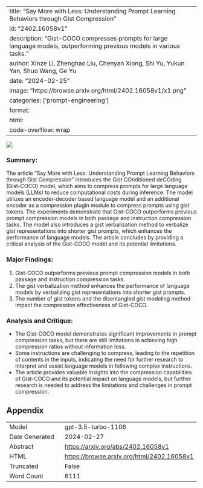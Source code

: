 
---
title: "Say More with Less: Understanding Prompt Learning Behaviors through Gist Compression"
id: "2402.16058v1"
description: "Gist-COCO compresses prompts for large language models, outperforming previous models in various tasks."
author: Xinze Li, Zhenghao Liu, Chenyan Xiong, Shi Yu, Yukun Yan, Shuo Wang, Ge Yu
date: "2024-02-25"
image: "https://browse.arxiv.org/html/2402.16058v1/x1.png"
categories: ['prompt-engineering']
format:
  html:
    code-overflow: wrap
---

![](https://browse.arxiv.org/html/2402.16058v1/x1.png)

### Summary:
The article "Say More with Less: Understanding Prompt Learning Behaviors through Gist Compression" introduces the Gist COnditioned deCOding (Gist-COCO) model, which aims to compress prompts for large language models (LLMs) to reduce computational costs during inference. The model utilizes an encoder-decoder based language model and an additional encoder as a compression plugin module to compress prompts using gist tokens. The experiments demonstrate that Gist-COCO outperforms previous prompt compression models in both passage and instruction compression tasks. The model also introduces a gist verbalization method to verbalize gist representations into shorter gist prompts, which enhances the performance of language models. The article concludes by providing a critical analysis of the Gist-COCO model and its potential limitations.

### Major Findings:
1. Gist-COCO outperforms previous prompt compression models in both passage and instruction compression tasks.
2. The gist verbalization method enhances the performance of language models by verbalizing gist representations into shorter gist prompts.
3. The number of gist tokens and the disentangled gist modeling method impact the compression effectiveness of Gist-COCO.

### Analysis and Critique:
- The Gist-COCO model demonstrates significant improvements in prompt compression tasks, but there are still limitations in achieving high compression ratios without information loss.
- Some instructions are challenging to compress, leading to the repetition of contents in the inputs, indicating the need for further research to interpret and assist language models in following complex instructions.
- The article provides valuable insights into the compression capabilities of Gist-COCO and its potential impact on language models, but further research is needed to address the limitations and challenges in prompt compression.

## Appendix

|          |          |
|----------|----------|
| Model     | gpt-3.5-turbo-1106       |
| Date Generated     | 2024-02-27       |
| Abstract | [https://arxiv.org/abs/2402.16058v1](https://arxiv.org/abs/2402.16058v1)        |
| HTML     | [https://browse.arxiv.org/html/2402.16058v1](https://browse.arxiv.org/html/2402.16058v1)       |
| Truncated       | False       |
| Word Count       | 6111       |